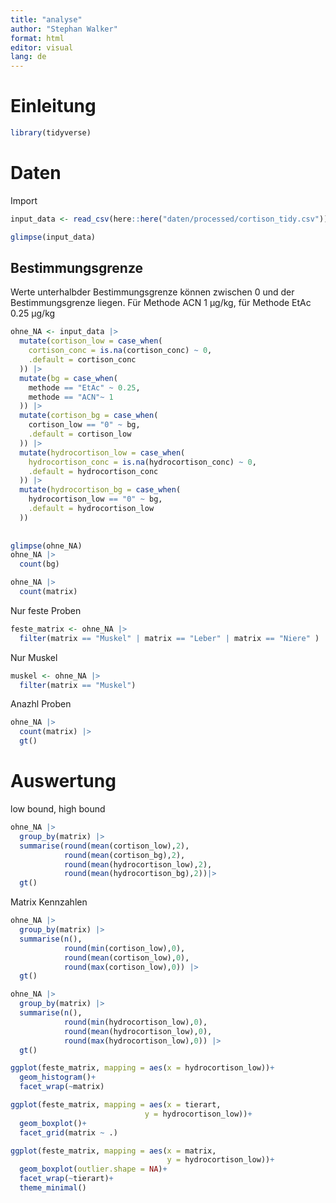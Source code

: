 ```yaml
---
title: "analyse"
author: "Stephan Walker"
format: html
editor: visual
lang: de
---
```


# Einleitung

```r
library(tidyverse)
```

# Daten

Import

```r
input_data <- read_csv(here::here("daten/processed/cortison_tidy.csv"))

glimpse(input_data)
```

## Bestimmungsgrenze

Werte unterhalbder Bestimmungsgrenze können zwischen 0 und der Bestimmungsgrenze liegen. Für Methode ACN 1 µg/kg, für Methode EtAc 0.25 µg/kg

```r
ohne_NA <- input_data |> 
  mutate(cortison_low = case_when(
    cortison_conc = is.na(cortison_conc) ~ 0,
    .default = cortison_conc
  )) |> 
  mutate(bg = case_when(
    methode == "EtAc" ~ 0.25,
    methode == "ACN"~ 1
  )) |> 
  mutate(cortison_bg = case_when(
    cortison_low == "0" ~ bg,
    .default = cortison_low
  )) |> 
  mutate(hydrocortison_low = case_when(
    hydrocortison_conc = is.na(hydrocortison_conc) ~ 0,
    .default = hydrocortison_conc
  )) |> 
  mutate(hydrocortison_bg = case_when(
    hydrocortison_low == "0" ~ bg,
    .default = hydrocortison_low
  ))
    
  
glimpse(ohne_NA)
ohne_NA |> 
  count(bg)

ohne_NA |> 
  count(matrix)
```

Nur feste Proben

```r
feste_matrix <- ohne_NA |> 
  filter(matrix == "Muskel" | matrix == "Leber" | matrix == "Niere" )
```

Nur Muskel

```r
muskel <- ohne_NA |> 
  filter(matrix == "Muskel")
```

Anazhl Proben

```r
ohne_NA |> 
  count(matrix) |> 
  gt()

```

# Auswertung

low bound, high bound

```r
ohne_NA |> 
  group_by(matrix) |> 
  summarise(round(mean(cortison_low),2), 
            round(mean(cortison_bg),2), 
            round(mean(hydrocortison_low),2),
            round(mean(hydrocortison_bg),2))|> 
  gt()

```

Matrix Kennzahlen

```r
ohne_NA |> 
  group_by(matrix) |> 
  summarise(n(),
            round(min(cortison_low),0),
            round(mean(cortison_low),0),
            round(max(cortison_low),0)) |> 
  gt()

ohne_NA |> 
  group_by(matrix) |> 
  summarise(n(),
            round(min(hydrocortison_low),0),
            round(mean(hydrocortison_low),0),
            round(max(hydrocortison_low),0)) |> 
  gt()
```

```r
ggplot(feste_matrix, mapping = aes(x = hydrocortison_low))+
  geom_histogram()+
  facet_wrap(~matrix)
```

```r
ggplot(feste_matrix, mapping = aes(x = tierart,
                              y = hydrocortison_low))+
  geom_boxplot()+
  facet_grid(matrix ~ .)
```

```r
ggplot(feste_matrix, mapping = aes(x = matrix,
                                   y = hydrocortison_low))+
  geom_boxplot(outlier.shape = NA)+
  facet_wrap(~tierart)+
  theme_minimal()

```
